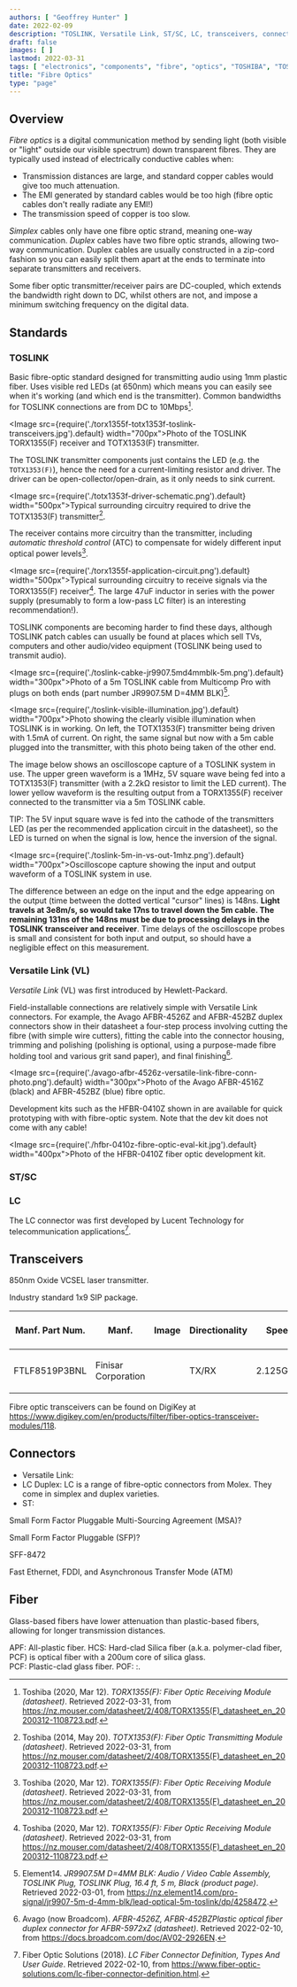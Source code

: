 ```yaml
---
authors: [ "Geoffrey Hunter" ]
date: 2022-02-09
description: "TOSLINK, Versatile Link, ST/SC, LC, transceivers, connectors and more info on fibre optics."
draft: false
images: [ ]
lastmod: 2022-03-31
tags: [ "electronics", "components", "fibre", "optics", "TOSHIBA", "TOSLINK", "Versatile Link", "transceivers", "automatic threshold control", "ATC" ]
title: "Fibre Optics"
type: "page"
---
```


<WarningIsNotes />

## Overview

_Fibre optics_ is a digital communication method by sending light (both visible or "light" outside our visible spectrum) down transparent fibres. They are typically used instead of electrically conductive cables when:

* Transmission distances are large, and standard copper cables would give too much attenuation.
* The EMI generated by standard cables would be too high (fibre optic cables don't really radiate any EMI!)
* The transmission speed of copper is too slow.

_Simplex_ cables only have one fibre optic strand, meaning one-way communication. _Duplex_ cables have two fibre optic strands, allowing two-way communication. Duplex cables are usually constructed in a zip-cord fashion so you can easily split them apart at the ends to terminate into separate transmitters and receivers.

Some fiber optic transmitter/receiver pairs are DC-coupled, which extends the bandwidth right down to DC, whilst others are not, and impose a minimum switching frequency on the digital data.

## Standards

### TOSLINK

Basic fibre-optic standard designed for transmitting audio using 1mm plastic fiber. Uses visible red LEDs (at 650nm) which means you can easily see when it's working (and which end is the transmitter). Common bandwidths for TOSLINK connections are from DC to 10Mbps[^bib-toshiba-torx1355f-ds].

<Image src={require('./torx1355f-totx1353f-toslink-transceivers.jpg').default} width="700px">Photo of the TOSLINK TORX1355(F) receiver and TOTX1353(F) transmitter.</Image>

The TOSLINK transmitter components just contains the LED (e.g. the `TOTX1353(F)`), hence the need for a current-limiting resistor and driver. The driver can be open-collector/open-drain, as it only needs to sink current.

<Image src={require('./totx1353f-driver-schematic.png').default} width="500px">Typical surrounding circuitry required to drive the TOTX1353(F) transmitter[^bib-toshiba-totx1353f-ds]. </Image>

The receiver contains more circuitry than the transmitter, including _automatic threshold control_ (ATC) to compensate for widely different input optical power levels[^bib-toshiba-torx1355f-ds].

<Image src={require('./torx1355f-application-circuit.png').default} width="500px">Typical surrounding circuitry to receive signals via the TORX1355(F) receiver[^bib-toshiba-torx1355f-ds]. The large 47uF inductor in series with the power supply (presumably to form a low-pass LC filter) is an interesting recommendation!).</Image>

TOSLINK components are becoming harder to find these days, although TOSLINK patch cables can usually be found at places which sell TVs, computers and other audio/video equipment (TOSLINK being used to transmit audio).

<Image src={require('./toslink-cabke-jr9907.5md4mmblk-5m.png').default} width="300px">Photo of a 5m TOSLINK cable from Multicomp Pro with plugs on both ends (part number JR9907.5M D=4MM BLK)[^bib-e14-toslink-cable].</Image>

<Image src={require('./toslink-visible-illumination.jpg').default} width="700px">Photo showing the clearly visible illumination when TOSLINK is in working. On left, the TOTX1353(F) transmitter being driven with 1.5mA of current. On right, the same signal but now with a 5m cable plugged into the transmitter, with this photo being taken of the other end.</Image>

The image below shows an oscilloscope capture of a TOSLINK system in use. The upper green waveform is a 1MHz, 5V square wave being fed into a TOTX1353(F) transmitter (with a 2.2kΩ resistor to limit the LED current). The lower yellow waveform is the resulting output from a TORX1355(F) receiver connected to the transmitter via a 5m TOSLINK cable.

TIP: The 5V input square wave is fed into the cathode of the transmitters LED (as per the recommended application circuit in the datasheet), so the LED is turned on when the signal is low, hence the inversion of the signal.

<Image src={require('./toslink-5m-in-vs-out-1mhz.png').default} width="700px">Oscilloscope capture showing the input and output waveform of a TOSLINK system in use.</Image>

The difference between an edge on the input and the edge appearing on the output (time between the dotted vertical "cursor" lines) is 148ns. **Light travels at 3e8m/s, so would take 17ns to travel down the 5m cable. The remaining 131ns of the 148ns must be due to processing delays in the TOSLINK transceiver and receiver**. Time delays of the oscilloscope probes is small and consistent for both input and output, so should have a negligible effect on this measurement.

### Versatile Link (VL)

_Versatile Link_ (VL) was first introduced by Hewlett-Packard.

Field-installable connections are relatively simple with Versatile Link connectors. For example, the Avago AFBR-4526Z and AFBR-452BZ duplex connectors show in their datasheet a four-step process involving cutting the fibre (with simple wire cutters), fitting the cable into the connector housing, trimming and polishing (polishing is optional, using a purpose-made fibre holding tool and various grit sand paper), and final finishing[^bib-avago-afbr-4526z-ds].

<Image src={require('./avago-afbr-4526z-versatile-link-fibre-conn-photo.png').default} width="300px">Photo of the Avago AFBR-4516Z (black) and AFBR-452BZ (blue) fibre optic.</Image>

Development kits such as the HFBR-0410Z shown in are available for quick prototyping with with fibre-optic system. Note that the dev kit does not come with any cable!

<Image src={require('./hfbr-0410z-fibre-optic-eval-kit.jpg').default} width="400px">Photo of the HFBR-0410Z fiber optic development kit.</Image>

### ST/SC


### LC

The LC connector was first developed by Lucent Technology for telecommunication applications[^bib-fiber-optic-solutions-lc-fiber].

## Transceivers

850nm Oxide VCSEL laser transmitter.

Industry standard 1x9 SIP package.

<table>
  <thead>
    <tr>
      <th>Manf. Part Num.</th>
      <th>Manf.</th>
      <th>Image</th>
      <th>Directionality</th>
      <th>Speed</th>
      <th>Price (USD, 100)</th>
      <th>Datasheet</th>
      <th>Mounting</th>
    </tr>
</thead>
<tbody>
    <tr>
      <td>FTLF8519P3BNL</td>
      <td>Finisar Corporation</td>
      <td></td>
      <td>TX/RX</td>
      <td>2.125Gbps</td>
      <td>

[$30.21 (80)](https://www.digikey.com/en/products/detail/finisar-corporation/FTLF8519P3BNL/3507745)
      </td>
      <td>

[Datasheet](https://ii-vi.com/product/1000base-sx-and-2g-fibre-channel-2gfc-500m-extended-temperature-sfp-optical-transceiver/)
      </td>
      <td>Pluggable, SFP</td>
    </tr>
  </tbody>
</table>

Fibre optic transceivers can be found on DigiKey at https://www.digikey.com/en/products/filter/fiber-optics-transceiver-modules/118.

## Connectors

* Versatile Link: 
* LC Duplex: LC is a range of fibre-optic connectors from Molex. They come in simplex and duplex varieties.
* ST: 


Small Form Factor Pluggable Multi-Sourcing Agreement (MSA)?

Small Form Factor Pluggable (SFP)?

SFF-8472

Fast Ethernet, FDDI, and Asynchronous Transfer Mode 
(ATM)

## Fiber

Glass-based fibers have lower attenuation than plastic-based fibers, allowing for longer transmission distances.

APF: All-plastic fiber.
HCS: Hard-clad Silica fiber (a.k.a. polymer-clad fiber, PCF) is optical fiber with a 200um core of silica glass.  
PCF: Plastic-clad glass fiber.
POF: :.

[^bib-avago-afbr-4526z-ds]:  Avago (now Broadcom). _AFBR-4526Z, AFBR-452BZPlastic optical fiber duplex connector for AFBR-5972xZ (datasheet)_. Retrieved 2022-02-10, from https://docs.broadcom.com/doc/AV02-2926EN.
[^bib-fiber-optic-solutions-lc-fiber]:  Fiber Optic Solutions (2018). _LC Fiber Connector Definition, Types And User Guide_. Retrieved 2022-02-10, from https://www.fiber-optic-solutions.com/lc-fiber-connector-definition.html.
[^bib-e14-toslink-cable]:  Element14. _JR9907.5M D=4MM BLK: Audio / Video Cable Assembly, TOSLINK Plug, TOSLINK Plug, 16.4 ft, 5 m, Black (product page)_. Retrieved 2022-03-01, from https://nz.element14.com/pro-signal/jr9907-5m-d-4mm-blk/lead-optical-5m-toslink/dp/4258472.
[^bib-toshiba-totx1353f-ds]:  Toshiba (2014, May 20). _TOTX1353(F): Fiber Optic Transmitting Module (datasheet)_. Retrieved 2022-03-31, from https://nz.mouser.com/datasheet/2/408/TORX1355(F)_datasheet_en_20200312-1108723.pdf.
[^bib-toshiba-torx1355f-ds]:  Toshiba (2020, Mar 12). _TORX1355(F): Fiber Optic Receiving Module (datasheet)_. Retrieved 2022-03-31, from https://nz.mouser.com/datasheet/2/408/TORX1355(F)_datasheet_en_20200312-1108723.pdf.
